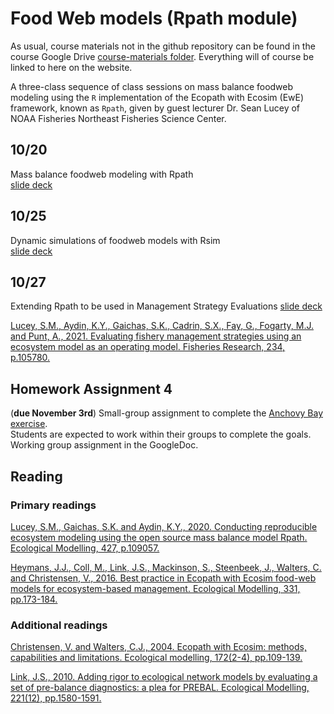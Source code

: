 # Food Web models (Rpath module) {#rpath}

As usual, course materials not in the github repository can be found in the course Google Drive [course-materials folder](https://drive.google.com/drive/folders/1Wt4fhAgCP92aBu_XSCQq50Xrkc-UVHnx?usp=sharing). Everything will of course be linked to here on the website.  

A three-class sequence of class sessions on mass balance foodweb modeling using the `R` implementation of the Ecopath with Ecosim (EwE) framework, known as `Rpath`, given by guest lecturer Dr. Sean Lucey of NOAA Fisheries Northeast Fisheries Science Center.  

## 10/20 {.unlisted .unnumbered}

Mass balance foodweb modeling with Rpath  
[slide deck](https://docs.google.com/presentation/d/1DKJDBsaqGIYVdNzC1P_hccDc7F071ZAi/edit?usp=sharing&ouid=100082783551785338508&rtpof=true&sd=true)  

## 10/25 {.unlisted .unnumbered}

Dynamic simulations of foodweb models with Rsim  
[slide deck](https://docs.google.com/presentation/d/1TTLDOe8FdRha6MLbLHRRV2Mf6qjuDr30/edit?usp=sharing&ouid=100082783551785338508&rtpof=true&sd=true)  

## 10/27 {.unlisted .unnumbered}

Extending Rpath to be used in Management Strategy Evaluations
[slide deck](https://docs.google.com/presentation/d/1IlhIc7101-DY4X-Y_JJn7danOaEOJwPX/edit?usp=sharing&ouid=100082783551785338508&rtpof=true&sd=true)

[Lucey, S.M., Aydin, K.Y., Gaichas, S.K., Cadrin, S.X., Fay, G., Fogarty, M.J. and Punt, A., 2021. Evaluating fishery management strategies using an ecosystem model as an operating model. Fisheries Research, 234, p.105780.](https://doi.org/10.1016/j.fishres.2020.105780)

## Homework Assignment 4 {.unlisted .unnumbered}

(__due November 3rd__)
Small-group assignment to complete the [Anchovy Bay exercise](https://slucey.github.io/AnchovyBay/articles/Anchovy_Bay.html).  
Students are expected to work within their groups to complete the goals.  
Working group assignment in the GoogleDoc.  


## Reading {.unlisted .unnumbered}

### Primary readings {.unlisted .unnumbered}

[Lucey, S.M., Gaichas, S.K. and Aydin, K.Y., 2020. Conducting reproducible ecosystem modeling using the open source mass balance model Rpath. Ecological Modelling, 427, p.109057.](https://doi.org/10.1016/j.ecolmodel.2020.109057)

[Heymans, J.J., Coll, M., Link, J.S., Mackinson, S., Steenbeek, J., Walters, C. and Christensen, V., 2016. Best practice in Ecopath with Ecosim food-web models for ecosystem-based management. Ecological Modelling, 331, pp.173-184.](https://doi.org/10.1016/j.ecolmodel.2015.12.007)  


### Additional readings {.unlisted .unnumbered}

[Christensen, V. and Walters, C.J., 2004. Ecopath with Ecosim: methods, capabilities and limitations. Ecological modelling, 172(2-4), pp.109-139.](https://doi.org/10.1016/j.ecolmodel.2003.09.003)

[Link, J.S., 2010. Adding rigor to ecological network models by evaluating a set of pre-balance diagnostics: a plea for PREBAL. Ecological Modelling, 221(12), pp.1580-1591.](https://doi.org/10.1016/j.ecolmodel.2010.03.012)  
